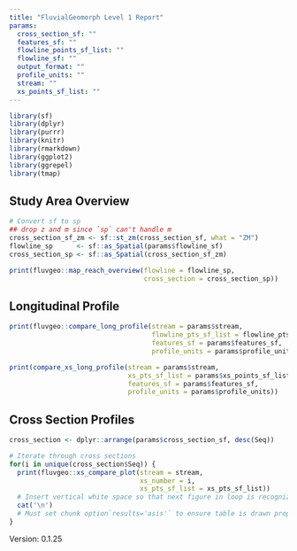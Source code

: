 ```yaml
---
title: "FluvialGeomorph Level 1 Report"
params:
  cross_section_sf: ""
  features_sf: ""
  flowline_points_sf_list: ""
  flowline_sf: ""
  output_format: ""
  profile_units: ""
  stream: ""
  xs_points_sf_list: ""
---
```


```r
library(sf)
library(dplyr)
library(purrr)
library(knitr)
library(rmarkdown)
library(ggplot2)
library(ggrepel)
library(tmap)
```

## Study Area Overview
```r
# Convert sf to sp
## drop z and m since `sp` can't handle m
cross_section_sf_zm <- sf::st_zm(cross_section_sf, what = "ZM")
flowline_sp      <- sf::as_Spatial(params$flowline_sf)
cross_section_sp <- sf::as_Spatial(cross_section_sf_zm)

print(fluvgeo::map_reach_overview(flowline = flowline_sp, 
                                  cross_section = cross_section_sp))
```

## Longitudinal Profile
```r
print(fluvgeo::compare_long_profile(stream = params$stream,
                                    flowline_pts_sf_list = flowline_pts_sf_list,
                                    features_sf = params$features_sf,
                                    profile_units = params$profile_units))
```

```r
print(compare_xs_long_profile(stream = params$stream,
                              xs_pts_sf_list = params$xs_points_sf_list,
                              features_sf = params$features_sf,
                              profile_units = params$profile_units))
```

## Cross Section Profiles

```r
cross_section <- dplyr::arrange(params$cross_section_sf, desc(Seq))

# Iterate through cross sections
for(i in unique(cross_section$Seq)) {
  print(fluvgeo::xs_compare_plot(stream = stream,
                                 xs_number = i,
                                 xs_pts_sf_list = xs_pts_sf_list))
  # Insert vertical white space so that next figure in loop is recognized
  cat('\n')
  # Must set chunk option`results='asis'` to ensure table is drawn properly
}
```

Version: 0.1.25

